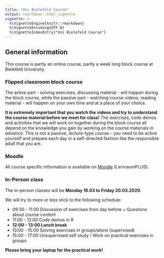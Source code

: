 ```yaml
---
title: "Uni Bielefeld Course"
output: rmarkdown::html_vignette
vignette: >
  %\VignetteEngine{knitr::rmarkdown}
  %\VignetteEncoding{UTF-8}
  %\VignetteIndexEntry{"Uni Bielefeld Course"}
---
```



## General information

This course is partly an online course, partly a week long block course at Bielefeld University.


### Flipped classroom block course

The active part - solving exercises, discussing material - will happen during the block course, while the passive part - watching course videos, reading material - will happen on your own time and at a place of your choice. 

**It is extremely important that you watch the videos and try to understand the course material before we meet for class!** 
The exercises, code demos and activities that we will work on together during the block course all depend on the knowledge you gain by working on the course materials *in advance*. This is not a passive, lecture-type course -- you need to be active yourself and prepare each day in a self-directed fashion like the responsible adult that you are.


### Moodle

All course specific information is available on [Moodle](https://lernraumplus.uni-bielefeld.de/course/view.php?id=4330) (LernraumPLUS).


### In-Person class

The in-person classes will be **Monday 16.03 to Friday 20.03.2020**.

We will try to more or less stick to the following schedule:

- 09:30 - 11:00 Discussion of exercises from day before + Questions about course content
- 11:00 - 12:00 Code demos in R
- **12:00 - 13:00 Lunch break**
- 13:00 - 15:00 Solving exercises in groups/alone (supervised) 
- 15:00 - 17:00 Unsupervised self study / Work on practical exercises in groups 

**Please bring your laptop for the practical work!**











